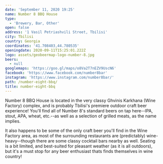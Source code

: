 ```yaml
---
date: 'September 11, 2020 19:25'
name: Number 8 BBQ House
type:
  - 'Brewery, Bar, Other'
open: false
address: '1 Vasil Petriashvili Street, Tbilisi'
city: Tbilisi
country: Georgia
coordinates: '41.708403,44.780535'
openingdate: 2020-09-11T15:25:01.222Z
logo: assets/geobeermap-logo-number-8.jpg
beers:
  - null
googlemaps: 'https://goo.gl/maps/o8Va2T7nEZV9UscN6'
facebook: 'https://www.facebook.com/number8bar'
instagram: 'https://www.instagram.com/number8bar/'
path: /number-eight-bbq/
title: number-eight-bbq
---
```

Number 8 BBQ House is located in the very classy Ghvinis Karkhana (Wine Factory) complex, and is probably Tbilisi's premiere outdoor craft beer experience! You'll find all of Number 8's standard beers on tap here--IPA, stout, APA, wheat, etc.--as well as a selection of grilled meats, as the name implies. 

It also happens to be some of the only craft beer you'll find in the Wine Factory area, as most of the surrounding restaurants are (predictably) wine-heavy--though there are some classy cocktail bars nearby as well. Seating is a bit limited, and best-suited for pleasant weather (as it is all outdoors), but it's a must stop for any beer enthusiast thats finds themselves in wine country!
